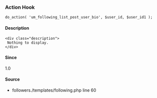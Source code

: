 
<UMBreadCrumb type="action"/>

### Action Hook    
    
```
do_action( 'um_following_list_post_user_bio', $user_id, $user_id1 );
```

#### Description
    <div class="description">
     Nothing to display.
    </div>

#### Since
<div class="description">
1.0
</div>

#### Source
  - <Link href="https://github.com/ultimatemember/followers./tree/2.2.6/templates/following.php#L60">followers./templates/following.php</Link> <Link href="https://github.com/ultimatemember/followers./tree/2.2.6/templates/following.php#L60">line 60</Link>


